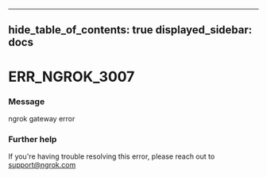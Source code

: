 

---
hide_table_of_contents: true
displayed_sidebar: docs
---


# ERR_NGROK_3007

### Message
ngrok gateway error

<ErrorDetails error="err_ngrok_3007" />



### Further help
If you're having trouble resolving this error, please reach out to [support@ngrok.com](mailto:support@ngrok.com?subject=Help%20with%20ERR_NGROK_3007)

